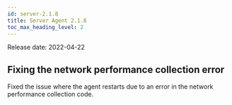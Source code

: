 ```yaml
---
id: server-2.1.8
title: Server Agent 2.1.8
toc_max_heading_level: 2
---
```


Release date: 2022-04-22

## Fixing the network performance collection error

Fixed the issue where the agent restarts due to an error in the network performance collection code.
